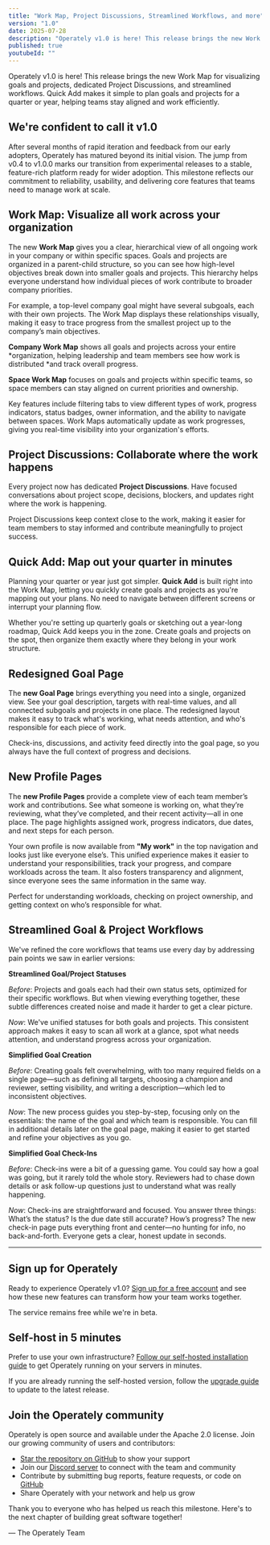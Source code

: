 ```yaml
---
title: "Work Map, Project Discussions, Streamlined Workflows, and more"
version: "1.0"
date: 2025-07-28
description: "Operately v1.0 is here! This release brings the new Work Map for visualizing goals and projects, dedicated Project Discussions, a redesigned Goal Page, and streamlined workflows. Quick Add makes it simple to plan goals and projects for a quarter or year, helping teams stay aligned and work efficiently."
published: true
youtubeId: ""
---
```



Operately v1.0 is here! This release brings the new Work Map for visualizing
goals and projects, dedicated Project Discussions, and streamlined workflows.
Quick Add makes it simple to plan goals and projects for a quarter or year,
helping teams stay aligned and work efficiently.

## We're confident to call it v1.0

After several months of rapid iteration and feedback from our early adopters,
Operately has matured beyond its initial vision. The jump from v0.4 to v1.0.0
marks our transition from experimental releases to a stable, feature-rich
platform ready for wider adoption. This milestone reflects our commitment to
reliability, usability, and delivering core features that teams need to manage
work at scale.

## Work Map: Visualize all work across your organization

The new **Work Map** gives you a clear, hierarchical view of all ongoing work in
your company or within specific spaces. Goals and projects are organized in a
parent-child structure, so you can see how high-level objectives break down into
smaller goals and projects. This hierarchy helps everyone understand how
individual pieces of work contribute to broader company priorities.

For example, a top-level company goal might have several subgoals, each with
their own projects. The Work Map displays these relationships visually, making
it easy to trace progress from the smallest project up to the company’s main
objectives.

**Company Work Map** shows all goals and projects across your entire
*organization, helping leadership and team members see how work is distributed
*and track overall progress.

**Space Work Map** focuses on goals and projects within specific teams, so space
members can stay aligned on current priorities and ownership.

Key features include filtering tabs to view different types of work, progress
indicators, status badges, owner information, and the ability to navigate
between spaces. Work Maps automatically update as work progresses, giving you
real-time visibility into your organization's efforts.

<BigImage src={workMap} alt="Work Map" />

## Project Discussions: Collaborate where the work happens

Every project now has dedicated **Project Discussions**. Have focused
conversations about project scope, decisions, blockers, and updates right where
the work is happening.

Project Discussions keep context close to the work, making it easier for team
members to stay informed and contribute meaningfully to project success.

<BigImage src={projectDiscussions} alt="Project Discussions" />

## Quick Add: Map out your quarter in minutes

Planning your quarter or year just got simpler. **Quick Add** is built right into
the Work Map, letting you quickly create goals and projects as you're mapping
out your plans. No need to navigate between different screens or interrupt your
planning flow.

Whether you're setting up quarterly goals or sketching out a year-long
roadmap, Quick Add keeps you in the zone. Create goals and projects on the spot,
then organize them exactly where they belong in your work structure.

<BigImage src={quickAdd} alt="Quick Add" />

## Redesigned Goal Page

The **new Goal Page** brings everything you need into a single, organized view.
See your goal description, targets with real-time values, and all connected
subgoals and projects in one place. The redesigned layout makes it easy to
track what's working, what needs attention, and who's responsible for each
piece of work.

Check-ins, discussions, and activity feed directly into the goal page, so you
always have the full context of progress and decisions.

<BigImage src={newGoalPage} alt="New Goal Page" />

## New Profile Pages

The **new Profile Pages** provide a complete view of each team member’s work and contributions. See what someone is working on, what they’re reviewing, what they’ve completed, and their recent activity—all in one place. The page highlights assigned work, progress indicators, due dates, and next steps for each person.

Your own profile is now available from **"My work"** in the top navigation and looks just like everyone else’s. This unified experience makes it easier to understand your responsibilities, track your progress, and compare workloads across the team. It also fosters transparency and alignment, since everyone sees the same information in the same way.

Perfect for understanding workloads, checking on project ownership, and getting context on who’s responsible for what.

<BigImage src={newProfilePage} alt="Profile Page" />

## Streamlined Goal & Project Workflows

We've refined the core workflows that teams use every day by addressing pain
points we saw in earlier versions:

**Streamlined Goal/Project Statuses**

_Before_: Projects and goals each had their own status sets, optimized for their
specific workflows. But when viewing everything together, these subtle
differences created noise and made it harder to get a clear picture.

_Now_: We've unified statuses for both goals and projects. This consistent
approach makes it easy to scan all work at a glance, spot what needs attention,
and understand progress across your organization.

**Simplified Goal Creation**

_Before_: Creating goals felt overwhelming, with too many required fields on a
single page—such as defining all targets, choosing a champion and reviewer,
setting visibility, and writing a description—which led to inconsistent
objectives.

_Now_: The new process guides you step-by-step, focusing only on the essentials:
the name of the goal and which team is responsible. You can fill in additional
details later on the goal page, making it easier to get started and refine your
objectives as you go.

**Simplified Goal Check-Ins**

_Before_: Check-ins were a bit of a guessing game. You could say how a goal was
going, but it rarely told the whole story. Reviewers had to chase down details
or ask follow-up questions just to understand what was really happening.

_Now_: Check-ins are straightforward and focused. You answer three things:
What’s the status? Is the due date still accurate? How’s progress? The new
check-in page puts everything front and center—no hunting for info, no
back-and-forth. Everyone gets a clear, honest update in seconds.

---

## Sign up for Operately

Ready to experience Operately v1.0? [Sign up for a free account][signup] and
see how these new features can transform how your team works together.

The service remains free while we're in beta.

## Self-host in 5 minutes

Prefer to use your own infrastructure? [Follow our self-hosted installation guide][install]
to get Operately running on your servers in minutes.

If you are already running the self-hosted version, follow the [upgrade guide][upgrade]
to update to the latest release.

## Join the Operately community

Operately is open source and available under the Apache 2.0 license.
Join our growing community of users and contributors:

- [Star the repository on GitHub][github] to show your support
- Join our [Discord server][discord] to connect with the team and community
- Contribute by submitting bug reports, feature requests, or code on [GitHub][github]
- Share Operately with your network and help us grow

Thank you to everyone who has helped us reach this milestone.
Here's to the next chapter of building great software together!

&mdash; The Operately Team

[install]: https://operately.com/install
[upgrade]: https://github.com/operately/operately/blob/main/docs/installation/upgrade-from-v0.4.0-to-v1.0.0.md
[signup]: https://app.operately.com/sign_up
[discord]: https://discord.com/invite/2ngnragJYV
[github]: https://github.com/operately/operately
